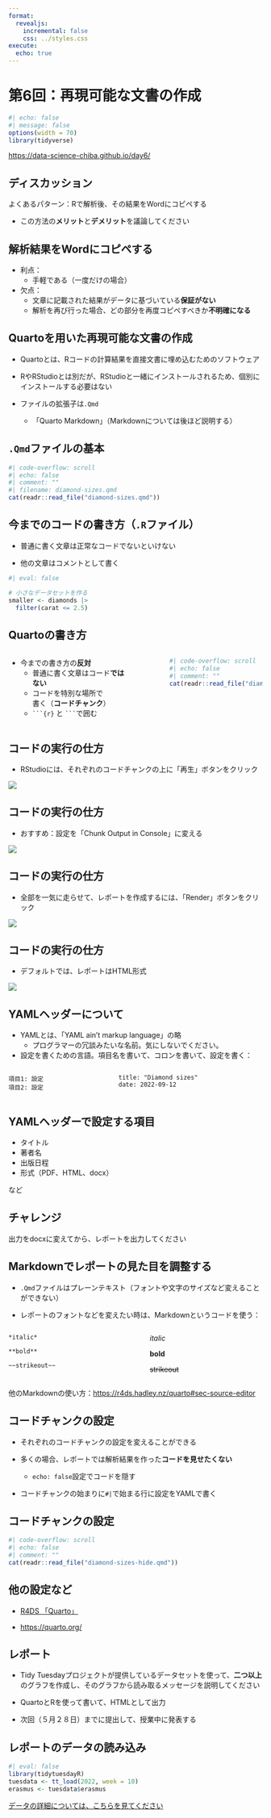 ```yaml
---
format:
  revealjs:
    incremental: false
    css: ../styles.css
execute: 
  echo: true
---
```


# 第6回：再現可能な文書の作成

```r
#| echo: false
#| message: false
options(width = 70)
library(tidyverse)
```

<https://data-science-chiba.github.io/day6/>

## ディスカッション

よくあるパターン：Rで解析後、その結果をWordにコピペする

- この方法の**メリット**と**デメリット**を議論してください

## 解析結果をWordにコピペする

- 利点：
  - 手軽である（一度だけの場合）

- 欠点：
  - 文章に記載された結果がデータに基づいている**保証がない**
  - 解析を再び行った場合、どの部分を再度コピペすべきか**不明確になる**

## Quartoを用いた再現可能な文書の作成

- Quartoとは、Rコードの計算結果を直接文書に埋め込むためのソフトウェア

- RやRStudioとは別だが、RStudioと一緒にインストールされるため、個別にインストールする必要はない

- ファイルの拡張子は`.Qmd`
  - 「Quarto Markdown」（Markdownについては後ほど説明する）


## `.Qmd`ファイルの基本

```r
#| code-overflow: scroll
#| echo: false
#| comment: ""
#| filename: diamond-sizes.qmd
cat(readr::read_file("diamond-sizes.qmd"))
```

## 今までのコードの書き方（`.R`ファイル）

- 普通に書く文章は正常なコードでないといけない

- 他の文章はコメントとして書く

```r
#| eval: false

# 小さなデータセットを作る
smaller <- diamonds |> 
  filter(carat <= 2.5)
```

## Quartoの書き方

::: {.columns}
::: {.column width="50%"}
- 今までの書き方の**反対**
  - 普通に書く文章はコード**ではない**
  - コードを特別な場所で<br>書く（**コードチャンク**）
  - ` ```{r} ` と ` ``` `で囲む
:::
::: {.column width="10%"}
:::
::: {.column width="40%"}
```r
#| code-overflow: scroll
#| echo: false
#| comment: ""
cat(readr::read_file("diamond-sizes-small.qmd"))
```
:::
:::

## コードの実行の仕方

- RStudioには、それぞれのコードチャンクの上に「再生」ボタンをクリック

![](https://r4ds.hadley.nz/quarto/diamond-sizes-notebook.png)

## コードの実行の仕方

- おすすめ：設定を「Chunk Output in Console」に変える

![](https://r4ds.hadley.nz/quarto/diamond-sizes-console-output.png)

## コードの実行の仕方

- 全部を一気に走らせて、レポートを作成するには、「Render」ボタンをクリック

![](https://r4ds.hadley.nz/quarto/diamond-sizes-report.png)

## コードの実行の仕方

- デフォルトでは、レポートはHTML形式

![](https://r4ds.hadley.nz/quarto/diamond-sizes-report.png)

## YAMLヘッダーについて

- YAMLとは、「YAML ain't markup language」の略
  - プログラマーの冗談みたいな名前。気にしないでください。
- 設定を書くための言語。項目名を書いて、コロンを書いて、設定を書く：

::: {.columns}
::: {.column}
```
項目1: 設定
項目2: 設定
```
:::
::: {.column}
```
title: "Diamond sizes"
date: 2022-09-12
```
:::
::: 

## YAMLヘッダーで設定する項目

- タイトル
- 著者名
- 出版日程
- 形式（PDF、HTML、docx）

など

## チャレンジ

出力をdocxに変えてから、レポートを出力してください

## Markdownでレポートの見た目を調整する

- `.Qmd`ファイルはプレーンテキスト（フォントや文字のサイズなど変えることができない）

- レポートのフォントなどを変えたい時は、Markdownというコードを使う：

::: {.columns}
::: {.column}

```
*italic*

**bold**

~~strikeout~~
```

:::
::: {.column}
*italic*

**bold**

~~strikeout~~
:::
:::

::: {.aside}
他のMarkdownの使い方：<https://r4ds.hadley.nz/quarto#sec-source-editor>
:::

## コードチャンクの設定

- それぞれのコードチャンクの設定を変えることができる

- 多くの場合、レポートでは解析結果を作った**コードを見せたくない**
  - `echo: false`設定でコードを隠す

- コードチャンクの始まりに`#|`で始まる行に設定をYAMLで書く

## コードチャンクの設定

```r
#| code-overflow: scroll
#| echo: false
#| comment: ""
cat(readr::read_file("diamond-sizes-hide.qmd"))
```

## 他の設定など

- [R4DS 「Quarto」](https://r4ds.hadley.nz/quarto)

- <https://quarto.org/>

## レポート

- Tidy Tuesdayプロジェクトが提供しているデータセットを使って、**二つ以上**のグラフを作成し、そのグラフから読み取るメッセージを説明してください

- QuartoとRを使って書いて、HTMLとして出力

- 次回（５月２８日）までに提出して、授業中に発表する

## レポートのデータの読み込み

```r
#| eval: false
library(tidytuesdayR)
tuesdata <- tt_load(2022, week = 10)
erasmus <- tuesdata$erasmus
```

[データの詳細については、こちらを見てください](https://github.com/rfordatascience/tidytuesday/tree/c0168e6866dc33bb2ddfd58328eac8b83e239db6/data/2022/2022-03-08#eu-student-mobility)